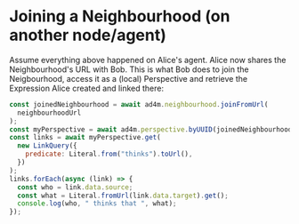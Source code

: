 # Joining a Neighbourhood (on another node/agent)

Assume everything above happened on Alice's agent.
Alice now shares the Neighbourhood's URL with Bob.
This is what Bob does to join the Neigbourhood, access it as a (local) Perspective
and retrieve the Expression Alice created and linked there:

```js
const joinedNeighbourhood = await ad4m.neighbourhood.joinFromUrl(
  neighbourhoodUrl
);
const myPerspective = await ad4m.perspective.byUUID(joinedNeighbourhood.uuid);
const links = await myPerspective.get(
  new LinkQuery({
    predicate: Literal.from("thinks").toUrl(),
  })
);
links.forEach(async (link) => {
  const who = link.data.source;
  const what = Literal.fromUrl(link.data.target).get();
  console.log(who, " thinks that ", what);
});
```
